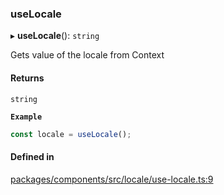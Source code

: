 ### useLocale

▸ **useLocale**(): `string`

Gets value of the locale from Context

#### Returns

`string`

**`Example`**

```ts
const locale = useLocale();
```

#### Defined in

[packages/components/src/locale/use-locale.ts:9](https://github.com/vtex/shoreline/blob/bf9009f50/packages/components/src/locale/use-locale.ts#L9)
